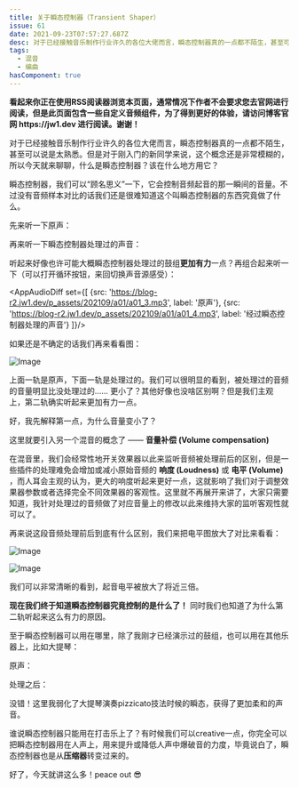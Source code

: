 ```yaml
---
title: 关于瞬态控制器（Transient Shaper）
issue: 61
date: 2021-09-23T07:57:27.687Z
desc: 对于已经接触音乐制作行业许久的各位大佬而言，瞬态控制器真的一点都不陌生，甚至可以说是太熟悉。但是对于刚入门的新同学来说，这个概念还是非常模糊的，所以今天就来聊聊，什么是瞬态控制器？该在什么地方用它？
tags:
  - 混音
  - 编曲
hasComponent: true
---
```



<div class="sugg-back">
    <strong>看起来你正在使用RSS阅读器浏览本页面，通常情况下作者不会要求您去官网进行阅读，但是此页面包含一些自定义音频组件，为了得到更好的体验，请访问博客官网 https://jw1.dev 进行阅读。谢谢！</strong>
    <br/>
</div>

对于已经接触音乐制作行业许久的各位大佬而言，瞬态控制器真的一点都不陌生，甚至可以说是太熟悉。但是对于刚入门的新同学来说，这个概念还是非常模糊的，所以今天就来聊聊，什么是瞬态控制器？该在什么地方用它？

瞬态控制器，我们可以“顾名思义”一下，它会控制音频起音的那一瞬间的音量。不过没有音频样本对比的话我们还是很难知道这个叫瞬态控制器的东西究竟做了什么。

先来听一下原声：

<AppAudio src="https://blog-r2.jw1.dev/p_assets/202109/a01/a01_3.mp3" />

再来听一下瞬态控制器处理过的声音：

<AppAudio src="https://blog-r2.jw1.dev/p_assets/202109/a01/a01_4.mp3" />

听起来好像也许可能大概瞬态控制器处理过的鼓组**更加有力**一点？再组合起来听一下（可以打开循环按钮，来回切换声音源感受）：

<AppAudioDiff set={[
  {src: 'https://blog-r2.jw1.dev/p_assets/202109/a01/a01_3.mp3', label: '原声'},
  {src: 'https://blog-r2.jw1.dev/p_assets/202109/a01/a01_4.mp3', label: '经过瞬态控制器处理的声音'}
]}/>

如果还是不确定的话我们再来看看图：

![Image](https://blog-r2.jw1.dev/p_assets/202109/a01/Untitled.png)

上面一轨是原声，下面一轨是处理过的。我们可以很明显的看到，被处理过的音频的音量明显比没处理过的…… 更小了？其他好像也没啥区别啊？但是我们主观上，第二轨确实听起来更加有力一点。

好，我先解释第一点，为什么音量变小了？

这里就要引入另一个混音的概念了 —— **音量补偿 (Volume compensation)**

在混音里，我们会经常性地开关效果器以此来监听音频被处理前后的区别，但是一些插件的处理难免会增加或减小原始音频的 **响度 (Loudness)** 或 **电平 (Volume)** ，而人耳会主观的认为，更大的响度听起来更好一点，这就影响了我们对于调整效果器参数或者选择完全不同效果器的客观性。这里就不再展开来讲了，大家只需要知道，我针对处理过的音频做了对应音量上的修改以此来维持大家的监听客观性就可以了。

再来说这段音频处理前后到底有什么区别，我们来把电平图放大了对比来看看：

![Image](https://blog-r2.jw1.dev/p_assets/202109/a01/Untitled_1.png)

![Image](https://blog-r2.jw1.dev/p_assets/202109/a01/Untitled_2.png)

我们可以非常清晰的看到，起音电平被放大了将近三倍。

**现在我们终于知道瞬态控制器究竟控制的是什么了！** 同时我们也知道了为什么第二轨听起来这么有力的原因。

至于瞬态控制器可以用在哪里，除了我刚才已经演示过的鼓组，也可以用在其他乐器上，比如大提琴：

原声：

<AppAudio src="https://blog-r2.jw1.dev/p_assets/202109/a01/a01_5.mp3" />

处理之后：

<AppAudio src="https://blog-r2.jw1.dev/p_assets/202109/a01/a01_6.mp3" />

没错！这里我弱化了大提琴演奏pizzicato技法时候的瞬态，获得了更加柔和的声音。

谁说瞬态控制器只能用在打击乐上了？有时候我们可以creative一点，你完全可以把瞬态控制器用在人声上，用来提升或降低人声中爆破音的力度，毕竟说白了，瞬态控制器也是从**压缩器**转变过来的。

好了，今天就讲这么多！peace out 😎
